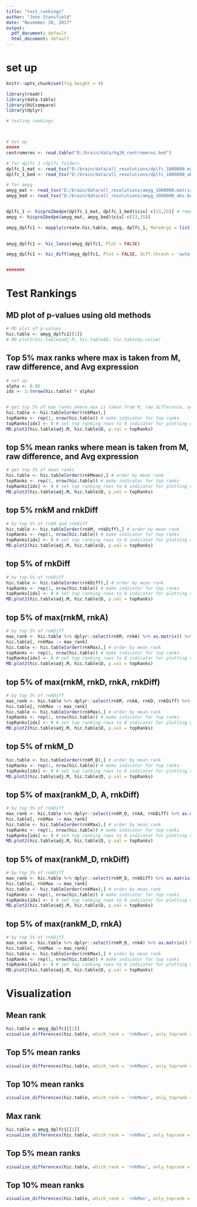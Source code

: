---
title: "test_rankings"
author: "John Stansfield"
date: "November 30, 2017"
output:
  pdf_document: default
  html_document: default
---

# set up

```{r}
knitr::opts_chunk$set(fig.height = 4)
```


```{r}
library(readr)
library(data.table)
library(HiCcompare)
library(dplyr)
```


```{r, message = FALSE, warning=FALSE, results='hide', cache=TRUE, echo = FALSE}
# testing rankings



# Set up
#####
centromeres <- read.table("D:/brain/data/hg38_centromeres.bed")

# for dplfc 1 (dplfc folder)
dplfc_1_mat <- read_tsv("D:/brain/data/all_resolutions/dplfc_1000000.matrix", col_names = FALSE) %>% as.data.table()
dplfc_1_bed <- read_tsv("D:/brain/data/all_resolutions/dplfc_1000000_abs.bed", col_names = FALSE) %>% as.data.table()

# for amyg
amyg_mat <- read_tsv("D:/brain/data/all_resolutions/amyg_1000000.matrix", col_names = FALSE) %>% as.data.table()
amyg_bed <- read_tsv("D:/brain/data/all_resolutions/amyg_1000000_abs.bed", col_names = FALSE) %>% as.data.table()


dplfc_1 <- hicpro2bedpe(dplfc_1_mat, dplfc_1_bed)$cis[-c(23,25)] # remove chrM and chrY
amyg <- hicpro2bedpe(amyg_mat, amyg_bed)$cis[-c(23,25)]

amyg_dplfc1 <- mapply(create.hic.table, amyg, dplfc_1, MoreArgs = list(exclude.regions = centromeres, exclude.overlap = 0,
                                                                       scale = FALSE), SIMPLIFY = FALSE)

amyg_dplfc1 <- hic_loess(amyg_dplfc1, Plot = FALSE)

amyg_dplfc1 <- hic_diff(amyg_dplfc1, Plot = FALSE, diff.thresh = 'auto')


#######
```


# Test Rankings

## MD plot of p-values using old methods

```{r}
# MD plot of p-values
hic.table <- amyg_dplfc1[[1]]
# MD.plot2(hic.table$adj.M, hic.table$D, hic.table$p.value)
```

## Top 5% max ranks where max is taken from M, raw difference, and Avg expression

```{r}
# set up
alpha <- 0.05
idx <- 1:(nrow(hic.table) * alpha)


# get top 5% of max ranks where max is taken from M, raw difference, and Avg expression
hic.table <- hic.table[order(rnkMax),]
topRanks <- rep(1, nrow(hic.table)) # make indicator for top ranks
topRanks[idx] <- 0 # set top ranking rows to 0 indicator for plotting on MD plot
MD.plot2(hic.table$adj.M, hic.table$D, p.val = topRanks)
```

## top 5% mean ranks where mean is taken from M, raw difference, and Avg expression

```{r}
# get top 5% of mean ranks
hic.table <- hic.table[order(rnkMean),] # order by mean rank
topRanks <- rep(1, nrow(hic.table)) # make indicator for top ranks
topRanks[idx] <- 0 # set top ranking rows to 0 indicator for plotting on MD plot
MD.plot2(hic.table$adj.M, hic.table$D, p.val = topRanks)
```


## top 5% rnkM and rnkDiff

```{r}
# by top 5% of rnkM and rnkDiff
hic.table <- hic.table[order(rnkM, rnkDiff),] # order by mean rank
topRanks <- rep(1, nrow(hic.table)) # make indicator for top ranks
topRanks[idx] <- 0 # set top ranking rows to 0 indicator for plotting on MD plot
MD.plot2(hic.table$adj.M, hic.table$D, p.val = topRanks)
```


## top 5% of rnkDiff

```{r}
# by top 5% of rnkDiff
hic.table <- hic.table[order(rnkDiff),] # order by mean rank
topRanks <- rep(1, nrow(hic.table)) # make indicator for top ranks
topRanks[idx] <- 0 # set top ranking rows to 0 indicator for plotting on MD plot
MD.plot2(hic.table$adj.M, hic.table$D, p.val = topRanks)
```

## top 5% of max(rnkM, rnkA)

```{r}
# by top 5% of rnkDiff
max_rank <- hic.table %>% dplyr::select(rnkM, rnkA) %>% as.matrix() %>% apply(., 1, max)
hic.table[, rnkMax := max_rank]
hic.table <- hic.table[order(rnkMax),] # order by mean rank
topRanks <- rep(1, nrow(hic.table)) # make indicator for top ranks
topRanks[idx] <- 0 # set top ranking rows to 0 indicator for plotting on MD plot
MD.plot2(hic.table$adj.M, hic.table$D, p.val = topRanks)
```


## top 5% of max(rnkM, rnkD, rnkA, rnkDiff)

```{r}
# by top 5% of rnkDiff
max_rank <- hic.table %>% dplyr::select(rnkM, rnkA, rnkD, rnkDiff) %>% as.matrix() %>% apply(., 1, max)
hic.table[, rnkMax := max_rank]
hic.table <- hic.table[order(rnkMax),] # order by mean rank
topRanks <- rep(1, nrow(hic.table)) # make indicator for top ranks
topRanks[idx] <- 0 # set top ranking rows to 0 indicator for plotting on MD plot
MD.plot2(hic.table$adj.M, hic.table$D, p.val = topRanks)
```

## top 5% of rnkM_D

```{r}
hic.table <- hic.table[order(rnkM_D),] # order by mean rank
topRanks <- rep(1, nrow(hic.table)) # make indicator for top ranks
topRanks[idx] <- 0 # set top ranking rows to 0 indicator for plotting on MD plot
MD.plot2(hic.table$adj.M, hic.table$D, p.val = topRanks)
```


## top 5% of max(rankM_D, A, rnkDiff)

```{r}
# by top 5% of rnkDiff
max_rank <- hic.table %>% dplyr::select(rnkM_D, rnkA, rnkDiff) %>% as.matrix() %>% apply(., 1, max)
hic.table[, rnkMax := max_rank]
hic.table <- hic.table[order(rnkMax),] # order by mean rank
topRanks <- rep(1, nrow(hic.table)) # make indicator for top ranks
topRanks[idx] <- 0 # set top ranking rows to 0 indicator for plotting on MD plot
MD.plot2(hic.table$adj.M, hic.table$D, p.val = topRanks)
```


## top 5% of max(rankM_D, rnkDiff)

```{r}
# by top 5% of rnkDiff
max_rank <- hic.table %>% dplyr::select(rnkM_D, rnkDiff) %>% as.matrix() %>% apply(., 1, max)
hic.table[, rnkMax := max_rank]
hic.table <- hic.table[order(rnkMax),] # order by mean rank
topRanks <- rep(1, nrow(hic.table)) # make indicator for top ranks
topRanks[idx] <- 0 # set top ranking rows to 0 indicator for plotting on MD plot
MD.plot2(hic.table$adj.M, hic.table$D, p.val = topRanks)
```


## top 5% of max(rankM_D, rnkA)

```{r}
# by top 5% of rnkDiff
max_rank <- hic.table %>% dplyr::select(rnkM_D, rnkA) %>% as.matrix() %>% apply(., 1, max)
hic.table[, rnkMax := max_rank]
hic.table <- hic.table[order(rnkMax),] # order by mean rank
topRanks <- rep(1, nrow(hic.table)) # make indicator for top ranks
topRanks[idx] <- 0 # set top ranking rows to 0 indicator for plotting on MD plot
MD.plot2(hic.table$adj.M, hic.table$D, p.val = topRanks)
```

# Visualization


## Mean rank 
```{r}
hic.table = amyg_dplfc1[[1]]
visualize_differences(hic.table, which_rank = 'rnkMean', only_toprank = FALSE)

```

## Top 5% mean ranks

```{r}
visualize_differences(hic.table, which_rank = 'rnkMean', only_toprank = TRUE, proportion = 0.05)
```

## Top 10% mean ranks

```{r}
visualize_differences(hic.table, which_rank = 'rnkMean', only_toprank = TRUE, proportion = 0.1)
```


## Max rank

```{r}
hic.table = amyg_dplfc1[[1]]
visualize_differences(hic.table, which_rank = 'rnkMax', only_toprank = FALSE)

```

## Top 5% mean ranks

```{r}
visualize_differences(hic.table, which_rank = 'rnkMax', only_toprank = TRUE, proportion = 0.05)
```

## Top 10% mean ranks

```{r}
visualize_differences(hic.table, which_rank = 'rnkMax', only_toprank = TRUE, proportion = 0.1)
```
